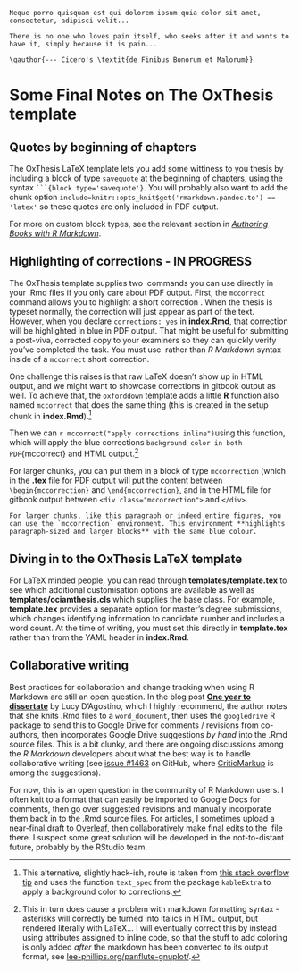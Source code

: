 ```block
Neque porro quisquam est qui dolorem ipsum quia dolor sit amet, consectetur, adipisci velit...

There is no one who loves pain itself, who seeks after it and wants to have it, simply because it is pain...

\qauthor{--- Cicero's \textit{de Finibus Bonorum et Malorum}}
```

<!-- Note a gotcha in the savequote block: for the author, you have to use LaTeX syntax directly with \qauthor, and when doing so, you must also use LaTeX instead of Markdown syntax to, for example, italicise something inside \qauthor{} -->

# Some Final Notes on The OxThesis template
\minitoc <!-- this will include a mini table of contents-->

## Quotes by beginning of chapters
The OxThesis LaTeX template lets you add some wittiness to you thesis by including a block of type `savequote` at the beginning of chapters, using the syntax ```` ```{block type='savequote'} ````. You will probably also want to add the chunk option `include=knitr::opts_knit$get('rmarkdown.pandoc.to') == 'latex'` so these quotes are only included in PDF output.

For more on custom block types, see the relevant section in [_Authoring Books with R Markdown_](https://bookdown.org/yihui/bookdown/custom-blocks.html).

## Highlighting of corrections - IN PROGRESS
The OxThesis template supplies two \LaTeX\ commands you can use directly in your .Rmd files if you only care about PDF output. First, the `mccorrect` command allows you to highlight a short correction \mccorrect{like this one}. When the thesis is typeset normally, the correction will just appear as part of the text. However, when you declare `corrections: yes` in **index.Rmd**, that correction will be highlighted in blue in PDF output. That might be useful for submitting a post-viva, corrected copy to your examiners so they can quickly verify you've completed the task. You must use \LaTeX\ rather than _R Markdown_ syntax inside of a `mccorrect` short correction.

One challenge this raises is that raw LaTeX doesn't show up in HTML output, and we might want to showcase corrections in gitbook output as well.
To achieve that, the `oxforddown` template adds a little **R** function also named `mccorrect` that does the same thing (this is created in the setup chunk in **index.Rmd**).[^hackish]

[^hackish]: This alternative, slightly hack-ish, route is taken from [this stack overflow tip](https://stackoverflow.com/questions/47298106/getting-r-printed-texts-to-have-color-esp-in-r-markdown-knits) and uses the function `text_spec` from the package `kableExtra` to apply a background color to corrections.

Then we can `r mccorrect("apply corrections inline")`using this function, which will apply the blue corrections `background color in both PDF`{mccorrect} and HTML output.[^argh]

[^argh]: This in turn does cause a problem with markdown formatting syntax - asterisks will correctly be turned into italics in HTML output, but rendered literally with LaTeX... I will eventually correct this by instead using attributes assigned to inline code, so that the stuff to add coloring is only added *after* the markdown has been converted to its output format, see [lee-phillips.org/panflute-gnuplot/](https://lee-phillips.org/panflute-gnuplot/).

For larger chunks, you can put them in a block of type `mccorrection` (which in the **.tex** file for PDF output will put the content between `\begin{mccorrection}` and `\end{mccorrection}`, and in the HTML file for gitbook output between `<div class="mccorrection">` and `</div>`.

```block
For larger chunks, like this paragraph or indeed entire figures, you can use the `mccorrection` environment. This environment **highlights paragraph-sized and larger blocks** with the same blue colour.
```

## Diving in to the OxThesis LaTeX template
For LaTeX minded people, you can read through **templates/template.tex** to see which additional customisation options are available as well as **templates/ociamthesis.cls** which supplies the base class.
For example, **template.tex** provides a separate option for master's degree submissions, which changes identifying information to candidate number and includes a word count. 
At the time of writing, you must set this directly in **template.tex** rather than from the YAML header in **index.Rmd**.

## Collaborative writing
Best practices for collaboration and change tracking when using R Markdown are still an open question. In the blog post [**One year to dissertate**](https://livefreeordichotomize.com/2018/09/14/one-year-to-dissertate/) by Lucy D'Agostino, which I highly recommend, the author notes that she knits .Rmd files to a `word_document`, then uses the `googledrive` R package to send this to Google Drive for comments / revisions from co-authors, then incorporates Google Drive suggestions *by hand* into the .Rmd source files. 
This is a bit clunky, and there are ongoing discussions among the _R Markdown_ developers about what the best way is to handle collaborative writing (see [issue #1463](https://github.com/rstudio/rmarkdown/issues/1463) on GitHub, where [CriticMarkup](http://criticmarkup.com) is among the suggestions).

For now, this is an open question in the community of R Markdown users. 
I often knit to a format that can easily be imported to Google Docs for comments, then go over suggested revisions and manually incorporate them back in to the .Rmd source files. 
For articles, I sometimes upload a near-final draft to [Overleaf](https://www.overleaf.com/), then collaboratively make final edits to the \LaTeX\ file there. 
I suspect some great solution will be developed in the not-to-distant future, probably by the RStudio team.